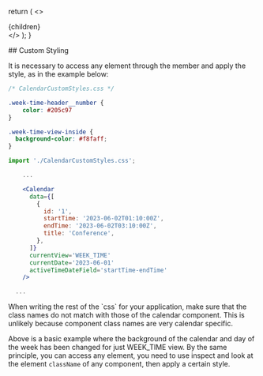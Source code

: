 
  return (
    <>
      <Meta
        description="Find out how to apply custom styles to react-lightweight-calendar. Learn tips and tricks to style your React calendar component and match it to your application's design."
        keywords="customize react calendar, react calendar custom styles, style react-lightweight-calendar, react calendar component styling, custom css react calendar"
        title="Customizing Styles in React-Lightweight-Calendar"
        canonical="https://calendar-react.com/customStyling"
      />
      <div>
        {children}
      </div>
    </>
  );
}

<wrapper>
  ## Custom Styling

  It is necessary to access any element through the member and apply the style, as in the example below:

  ```css
  /* CalendarCustomStyles.css */

  .week-time-header__number {
      color: #205c97
  }

  .week-time-view-inside {
    background-color: #f8faff;
  }
  ```

  ```jsx
  import './CalendarCustomStyles.css';

      ...

      <Calendar
        data={[
          {
            id: '1',
            startTime: '2023-06-02T01:10:00Z',
            endTime: '2023-06-02T03:10:00Z',
            title: 'Conference',
          },
        ]}
        currentView='WEEK_TIME'
        currentDate='2023-06-01'
        activeTimeDateField='startTime-endTime'
      />

    ...
  ```

  <Callout type="warning" emoji="⚠️">
  When writing the rest of the `css` for your application, make sure that the class names do not match with those of the calendar component. This is unlikely because component class names are very calendar specific.
  </Callout>

  Above is a basic example where the background of the calendar and day of the week has been changed for just WEEK_TIME view. By the same principle,
  you can access any element, you need to use inspect and look at the element `className` of any component, then apply a certain style.
</wrapper>